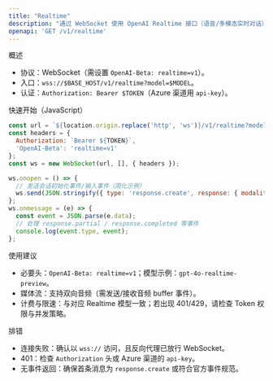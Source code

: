```yaml
---
title: "Realtime"
description: "通过 WebSocket 使用 OpenAI Realtime 接口（语音/多模态实时对话）。"
openapi: 'GET /v1/realtime'
---
```


概述

- 协议：WebSocket（需设置 `OpenAI-Beta: realtime=v1`）。
- 入口：`wss://$BASE_HOST/v1/realtime?model=$MODEL`。
- 认证：`Authorization: Bearer $TOKEN`（Azure 渠道用 `api-key`）。

快速开始（JavaScript）

```js
const url = `${location.origin.replace('http', 'ws')}/v1/realtime?model=gpt-4o-realtime-preview`;
const headers = {
  Authorization: `Bearer ${TOKEN}`,
  'OpenAI-Beta': 'realtime=v1'
};
const ws = new WebSocket(url, [], { headers });

ws.onopen = () => {
  // 发送会话初始化事件/输入事件（简化示例）
  ws.send(JSON.stringify({ type: 'response.create', response: { modalities: ['text'] } }));
};
ws.onmessage = (e) => {
  const event = JSON.parse(e.data);
  // 处理 response.partial / response.completed 等事件
  console.log(event.type, event);
};
```

使用建议

- 必要头：`OpenAI-Beta: realtime=v1`；模型示例：`gpt-4o-realtime-preview`。
- 媒体流：支持双向音频（需发送/接收音频 buffer 事件）。
- 计费与限速：与对应 Realtime 模型一致；若出现 401/429，请检查 Token 权限与并发策略。

排错

- 连接失败：确认以 `wss://` 访问，且反向代理已放行 WebSocket。
- 401：检查 `Authorization` 头或 Azure 渠道的 `api-key`。
- 无事件返回：确保首条消息为 `response.create` 或符合官方事件规范。


